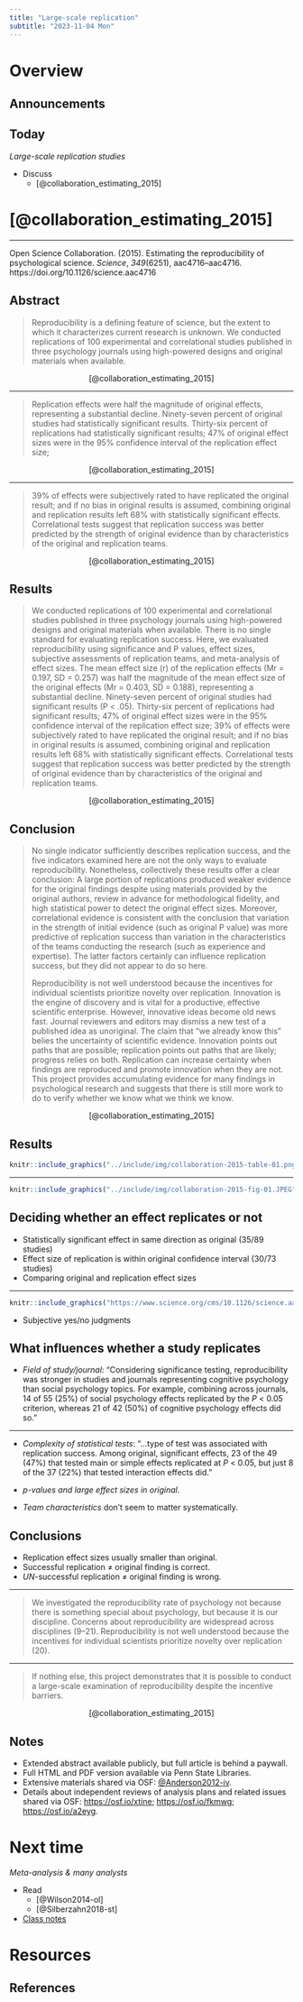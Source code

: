 ```yaml
---
title: "Large-scale replication"
subtitle: "2023-11-04 Mon"
---
```


# Overview

## Announcements

## Today

*Large-scale replication studies*

- Discuss
    - [@collaboration_estimating_2015]

# [@collaboration_estimating_2015]

---

Open Science Collaboration. (2015). Estimating the reproducibility of psychological science. *Science*, *349*(6251), aac4716–aac4716. https://doi.org/10.1126/science.aac4716

## Abstract

>Reproducibility is a defining feature of science, but the extent to which it characterizes current research is unknown. We conducted replications of 100 experimental and correlational studies published in three psychology journals using high-powered designs and original materials when available. 

<p style="text-align:center;">
[@collaboration_estimating_2015]
</p>

---

>Replication effects were half the magnitude of original effects, representing a substantial decline. Ninety-seven percent of original studies had statistically significant results. Thirty-six percent of replications had statistically significant results; 47% of original effect sizes were in the 95% confidence interval of the replication effect size; 

<p style="text-align:center;">
[@collaboration_estimating_2015]
</p>

---

>39% of effects were subjectively rated to have replicated the original result; and if no bias in original results is assumed, combining original and replication results left 68% with statistically significant effects. Correlational tests suggest that replication success was better predicted by the strength of original evidence than by characteristics of the original and replication teams.

<p style="text-align:center;">
[@collaboration_estimating_2015]
</p>

## Results {.scrollable}

>We conducted replications of 100 experimental and correlational studies published in three psychology journals using high-powered designs and original materials when available. There is no single standard for evaluating replication success. Here, we evaluated reproducibility using significance and P values, effect sizes, subjective assessments of replication teams, and meta-analysis of effect sizes. The mean effect size (r) of the replication effects (Mr = 0.197, SD = 0.257) was half the magnitude of the mean effect size of the original effects (Mr = 0.403, SD = 0.188), representing a substantial decline. Ninety-seven percent of original studies had significant results (P < .05). Thirty-six percent of replications had significant results; 47% of original effect sizes were in the 95% confidence interval of the replication effect size; 39% of effects were subjectively rated to have replicated the original result; and if no bias in original results is assumed, combining original and replication results left 68% with statistically significant effects. Correlational tests suggest that replication success was better predicted by the strength of original evidence than by characteristics of the original and replication teams.
>

<p style="text-align:center;">
[@collaboration_estimating_2015]
</p>

## Conclusion {.scrollable}

>No single indicator sufficiently describes replication success, and the five indicators examined here are not the only ways to evaluate reproducibility. Nonetheless, collectively these results offer a clear conclusion: A large portion of replications produced weaker evidence for the original findings despite using materials provided by the original authors, review in advance for methodological fidelity, and high statistical power to detect the original effect sizes. Moreover, correlational evidence is consistent with the conclusion that variation in the strength of initial evidence (such as original P value) was more predictive of replication success than variation in the characteristics of the teams conducting the research (such as experience and expertise). The latter factors certainly can influence replication success, but they did not appear to do so here.
>
>Reproducibility is not well understood because the incentives for individual scientists prioritize novelty over replication. Innovation is the engine of discovery and is vital for a productive, effective scientific enterprise. However, innovative ideas become old news fast. Journal reviewers and editors may dismiss a new test of a published idea as unoriginal. The claim that “we already know this” belies the uncertainty of scientific evidence. Innovation points out paths that are possible; replication points out paths that are likely; progress relies on both. Replication can increase certainty when findings are reproduced and promote innovation when they are not. This project provides accumulating evidence for many findings in psychological research and suggests that there is still more work to do to verify whether we know what we think we know.

<p style="text-align:center;">
[@collaboration_estimating_2015]
</p>

## Results

```r
knitr::include_graphics("../include/img/collaboration-2015-table-01.png")
```

---

```r
knitr::include_graphics("../include/img/collaboration-2015-fig-01.JPEG")
```

## Deciding whether an effect replicates or not

- Statistically significant effect in same direction as original (35/89 studies)
- Effect size of replication is within original confidence interval (30/73 studies)
- Comparing original and replication effect sizes

---

```r
knitr::include_graphics("https://www.science.org/cms/10.1126/science.aac4716/asset/82f22975-91c8-4779-865b-6ed0650601cd/assets/graphic/349_aac4716_fa.jpeg")
```

- Subjective yes/no judgments

## What influences whether a study replicates

- *Field of study/journal*: "Considering significance testing, reproducibility was stronger in studies and journals representing cognitive psychology than social psychology topics. For example, combining across journals, 14 of 55 (25%) of social psychology effects replicated by the *P* < 0.05 criterion, whereas 21 of 42 (50%) of cognitive psychology effects did so."

---

- *Complexity of statistical tests*: "...type of test was associated with replication success. Among original, significant effects, 23 of the 49 (47%) that tested main or simple effects replicated at *P* < 0.05, but just 8 of the 37 (22%) that tested interaction effects did."

- *p-values and large effect sizes in original*.
- *Team characteristics* don't seem to matter systematically.

## Conclusions

- Replication effect sizes usually smaller than original.
- Successful replication ≠ original finding is correct.
- *UN*-successful replication ≠ original finding is wrong.

---

>We investigated the reproducibility rate of psychology not because there is something special about psychology, but because it is our discipline. Concerns about reproducibility are widespread across disciplines (9–21). Reproducibility is not well understood because the incentives for individual scientists prioritize novelty over replication (20). 

---

>If nothing else, this project demonstrates that it is possible to conduct a large-scale examination of reproducibility despite the incentive barriers.

<p style="text-align:center;">
[@collaboration_estimating_2015]
</p>

## Notes

- Extended abstract available publicly, but full article is behind a paywall.
- Full HTML and PDF version available via Penn State Libraries.
- Extensive materials shared via OSF: [@Anderson2012-iv](http://dx.doi.org/10.17605/OSF.IO/EZCUJ).
- Details about independent reviews of analysis plans and related issues shared via OSF: <https://osf.io/xtine>; <https://osf.io/fkmwg>; <https://osf.io/a2eyg>. 

# Next time

*Meta-analysis & many analysts*

- Read
    - [@Wilson2014-ol]
    - [@Silberzahn2018-st]
- [Class notes](notes/wk11-2023-11-01.qmd)

# Resources

## References